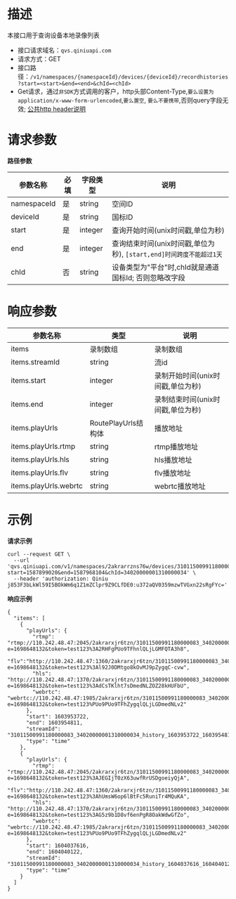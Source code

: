 # **描述**
本接口用于查询设备本地录像列表

* 接口请求域名：`qvs.qiniuapi.com`
* 请求方式：GET
* 接口路径：`/v1/namespaces/{namespaceId}/devices/{deviceId}/recordhistories?start=<start>&end=<end>&chId=<chId>`
* Get请求，通过`非SDK`方式调用的客户，http头部Content-Type,`要么设置为application/x-www-form-urlencoded`,`要么置空`, `要么不要携带`,否则query字段无效; [公共http header说明](https://developer.qiniu.com/qvs/6709/qvs-http-headers)

# **请求参数**
**路径参数**

|参数名称|必填|字段类型|说明|
|---|---|---|---|
|namespaceId|是|string|空间ID
|deviceId|是|string|国标ID
|start|是|integer|查询开始时间(unix时间戳,单位为秒)
|end|是|integer|查询结束时间(unix时间戳,单位为秒), `[start,end]时间跨度不能超过1天`
|chId|否|string|设备类型为"平台"时,chId就是通道国标Id; 否则忽略改字段

# **响应参数**

|参数名称|类型|说明|
|---|---|---|
|items|录制数组|录制数组
|items.streamId|string|流id
|items.start|integer|录制开始时间(unix时间戳,单位为秒)
|items.end|integer|录制结束时间(unix时间戳,单位为秒)
|items.playUrls|RoutePlayUrls结构体|播放地址
|items.playUrls.rtmp|string|rtmp播放地址
|items.playUrls.hls|string|hls播放地址
|items.playUrls.flv|string|flv播放地址
|items.playUrls.webrtc|string|webrtc播放地址

# **示例**

**请求示例**

```
curl --request GET \
  --url 'qvs.qiniuapi.com/v1/namespaces/2akrarrzns76w/devices/31011500991180000083/recordhistories?start=1587899020&end=1587968104&chId=34020000001310000034' \
  --header 'authorization: Qiniu j853F3bLkWl59I5BOkWm6q1Z1mZClpr9Z9CLfDE0:u372aQV0359mzwTVGxn22sRgFYc='
```
**响应示例**

```
{
  "items": [
    {
      "playUrls": {
        "rtmp": "rtmp://110.242.48.47:2045/2akrarxjr6tzn/31011500991180000083_34020000001310000034_history_1603953722_1603954811?e=1698648132&token=test123%3A2RHFgPUo9TFhnlQLjLGMFQTA3h8",
        "flv":"http://110.242.48.47:1360/2akrarxjr6tzn/31011500991180000083_34020000001310000034_history_1603953722_1603954811.flv?e=1698648132&token=test123%3Al92J0DMtgo8kOvMJ9pZygqC-cvw",
        "hls": "http://110.242.48.47:1370/2akrarxjr6tzn/31011500991180000083_34020000001310000034_history_1603953722_1603954811.m3u8?e=1698648132&token=test123%3AdCsTKlht7sDmedNLZOZ28kHUFbU",
        "webrtc": "webrtc://110.242.48.47:1985/2akrarxjr6tzn/31011500991180000083_34020000001310000034_history_1603953722_1603954811?e=1698648132&token=test123%PUo9PUo9TFhZygqlQLjLGDmedNLv2"
      },
      "start": 1603953722,
      "end": 1603954811,
      "streamId": "31011500991180000083_34020000001310000034_history_1603953722_1603954811",
      "type": "time"
    },
    {
      "playUrls": {
        "rtmp": "rtmp://110.242.48.47:2045/2akrarxjr6tzn/31011500991180000083_34020000001310000034_history_1604037616_1604040122?e=1698648132&token=test123%3AJEGIjT0zX63uwfRrUSDgoeiyQjA",
        "flv":"http://110.242.48.47:1360/2akrarxjr6tzn/31011500991180000083_34020000001310000034_history_1604037616_1604040122.flv?e=1698648132&token=test123%3AhUmsW6op6lBtFc5RuniTr4MQuKA",
        "hls": "http://110.242.48.47:1370/2akrarxjr6tzn/31011500991180000083_34020000001310000034_history_1604037616_1604040122.m3u8?e=1698648132&token=test123%3AG5z9b1D8vf6enPgR8OakWdwGfZo",
        "webrtc": "webrtc://110.242.48.47:1985/2akrarxjr6tzn/31011500991180000083_34020000001310000034_history_1604037616_1604040122?e=1698648132&token=test123%PUo9PUo9TFhZygqlQLjLGDmedNLv2"
      },
      "start": 1604037616,
      "end": 1604040122,
      "streamId": "31011500991180000083_34020000001310000034_history_1604037616_1604040122",
      "type": "time"
    }
  ]
}
```